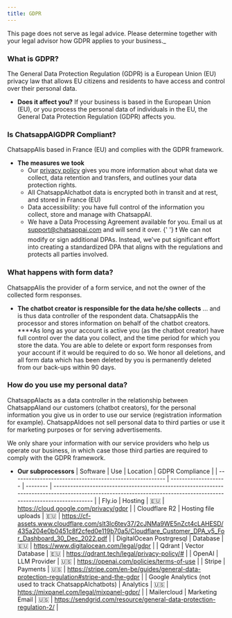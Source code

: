 ```yaml
---
title: GDPR
---
```


This page does not serve as legal advice. Please determine together with your legal advisor how GDPR applies to your business.\_

### **What is GDPR?**

The General Data Protection Regulation (GDPR) is a European Union (EU) privacy law that allows EU citizens and residents to have access and control over their personal data.

- **Does it affect you?**
  If your business is based in the European Union (EU), or you process the personal data of individuals in the EU, the General Data Protection Regulation (GDPR) affects you.

### **Is ChatsappAIGDPR Compliant?**

ChatsappAIis based in France (EU) and complies with the GDPR framework.

- **The measures we took**
  - Our [privacy policy](/privacy/cookie-policy) gives you more information about what data we collect, data retention and transfers, and outlines your data protection rights.
  - All ChatsappAIchatbot data is encrypted both in transit and at rest, and stored in France (EU)
  - Data accessibility: you have full control of the information you collect, store and manage with ChatsappAI.
  - We have a Data Processing Agreement available for you. Email us at support@chatsappai.com and will send it over.
    {' '}
    <Warning>
      ❗ We can not modify or sign additional DPAs. Instead, we've put
      significant effort into creating a standardized DPA that aligns with the
      regulations and protects all parties involved.
    </Warning>

### **What happens with form data?**

ChatsappAIis the provider of a form service, and not the owner of the collected form responses.

- **The chatbot creator is responsible for the data he/she collects**
  ... and is thus data controller of the respondent data. ChatsappAIis the processor and stores information on behalf of the chatbot creators. \*\*\*\*As long as your account is active you (as the chatbot creator) have full control over the data you collect, and the time period for which you store the data.
  You are able to delete or export form responses from your account if it would be required to do so. We honor all deletions, and all form data which has been deleted by you is permanently deleted from our back-ups within 90 days.

### **How do you use my personal data?**

ChatsappAIacts as a data controller in the relationship between ChatsappAIand our customers (chatbot creators), for the personal information you give us in order to use our service (registration information for example). ChatsappAIdoes not sell personal data to third parties or use it for marketing purposes or for serving advertisements.

We only share your information with our service providers who help us operate our business, in which case those third parties are required to comply with the GDPR framework.

- **Our subprocessors**
  | Software | Use | Location | GDPR Compliance |
  | ------------------------------------------------------- | -------------------- | -------- | ------------------------------------------------------------------------------------------------------------------------------------------------------------------ |
  | Fly.io | Hosting | 🇪🇺 | https://cloud.google.com/privacy/gdpr |
  | Cloudflare R2 | Hosting file uploads | 🇪🇺 | https://cf-assets.www.cloudflare.com/slt3lc6tev37/2cJNMa9WE5nZct4cLAHESD/435a204e0b0451c8f2cfed0e119b70a5/Cloudflare_Customer_DPA_v5_For_Dashboard_30_Dec_2022.pdf |
  | DigitalOcean Postrgresql | Database | 🇪🇺 | https://www.digitalocean.com/legal/gdpr |
  | Qdrant | Vector Database | 🇪🇺 | https://qdrant.tech/legal/privacy-policy/# |
  | OpenAI | LLM Provider | 🇺🇸 | https://openai.com/policies/terms-of-use |
  | Stripe | Payments | 🇺🇸 | https://stripe.com/en-be/guides/general-data-protection-regulation#stripe-and-the-gdpr |
  | Google Analytics (not used to track ChatsappAIchatbots) | Analytics | 🇺🇸 | https://mixpanel.com/legal/mixpanel-gdpr/ |
  | Mailercloud | Marketing Email | 🇺🇸 | https://sendgrid.com/resource/general-data-protection-regulation-2/ |
